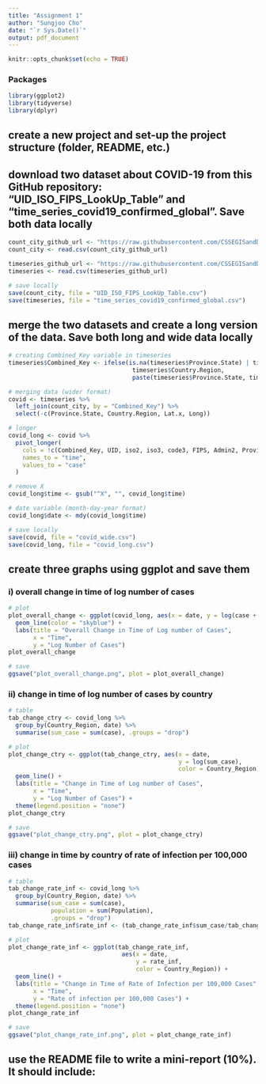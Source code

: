 ```yaml
---
title: "Assignment 1"
author: "Sungjoo Cho"
date: "`r Sys.Date()`"
output: pdf_document
---
```


```r
knitr::opts_chunk$set(echo = TRUE)
```

### Packages
```r
library(ggplot2)
library(tidyverse)
library(dplyr)
```

## create a new project and set-up the project structure (folder, README, etc.)


## download two dataset about COVID-19 from this GitHub repository: “UID_ISO_FIPS_LookUp_Table” and “time_series_covid19_confirmed_global”. Save both data locally

```r
count_city_github_url <- "https://raw.githubusercontent.com/CSSEGISandData/COVID-19/master/csse_covid_19_data/UID_ISO_FIPS_LookUp_Table.csv?raw=true"
count_city <- read.csv(count_city_github_url)

timeseries_github_url <- "https://raw.githubusercontent.com/CSSEGISandData/COVID-19/master/csse_covid_19_data/csse_covid_19_time_series/time_series_covid19_confirmed_global.csv?raw=true"
timeseries <- read.csv(timeseries_github_url)

# save locally
save(count_city, file = "UID_ISO_FIPS_LookUp_Table.csv")
save(timeseries, file = "time_series_covid19_confirmed_global.csv")
```


## merge the two datasets and create a long version of the data. Save both long and wide data locally

```r
# creating Combined_Key variable in timeseries
timeseries$Combined_Key <- ifelse(is.na(timeseries$Province.State) | timeseries$Province.State == "",
                                   timeseries$Country.Region,
                                   paste(timeseries$Province.State, timeseries$Country.Region, sep = ", "))

# merging data (wider format)
covid <- timeseries %>%
  left_join(count_city, by = "Combined_Key") %>%
  select(-c(Province.State, Country.Region, Lat.x, Long))

# longer  
covid_long <- covid %>%
  pivot_longer(
    cols = !c(Combined_Key, UID, iso2, iso3, code3, FIPS, Admin2, Province_State, Country_Region, Lat.y, Long_, Population),
    names_to = "time",
    values_to = "case"
  )

# remove X
covid_long$time <- gsub("^X", "", covid_long$time)

# date variable (month-day-year format)
covid_long$date <- mdy(covid_long$time)

# save locally
save(covid, file = "covid_wide.csv")
save(covid_long, file = "covid_long.csv")
```


## create three graphs using ggplot and save them

### i) overall change in time of log number of cases
```r
# plot
plot_overall_change <- ggplot(covid_long, aes(x = date, y = log(case + 1))) +
  geom_line(color = "skyblue") +
  labs(title = "Overall Change in Time of Log number of Cases",
       x = "Time", 
       y = "Log Number of Cases")
plot_overall_change  

# save
ggsave("plot_overall_change.png", plot = plot_overall_change)
```

### ii) change in time of log number of cases by country
```r
# table
tab_change_ctry <- covid_long %>%
  group_by(Country_Region, date) %>%
  summarise(sum_case = sum(case), .groups = "drop")

# plot
plot_change_ctry <- ggplot(tab_change_ctry, aes(x = date, 
                                                y = log(sum_case), 
                                                color = Country_Region)) +
  geom_line() +
  labs(title = "Change in Time of Log number of Cases",
       x = "Time",
       y = "Log Number of Cases") +
  theme(legend.position = "none")
plot_change_ctry

# save
ggsave("plot_change_ctry.png", plot = plot_change_ctry)
```


### iii) change in time by country of rate of infection per 100,000 cases

```r
# table
tab_change_rate_inf <- covid_long %>%
  group_by(Country_Region, date) %>%
  summarise(sum_case = sum(case), 
            population = sum(Population),
            .groups = "drop")
tab_change_rate_inf$rate_inf <- (tab_change_rate_inf$sum_case/tab_change_rate_inf$population) * 100000

# plot
plot_change_rate_inf <- ggplot(tab_change_rate_inf, 
                                aes(x = date, 
                                    y = rate_inf, 
                                    color = Country_Region)) +
  geom_line() +
  labs(title = "Change in Time of Rate of Infection per 100,000 Cases",
       x = "Time",
       y = "Rate of infection per 100,000 Cases") +
  theme(legend.position = "none")
plot_change_rate_inf

# save
ggsave("plot_change_rate_inf.png", plot = plot_change_rate_inf)
```


## use the README file to write a mini-report (10%). It should include:



